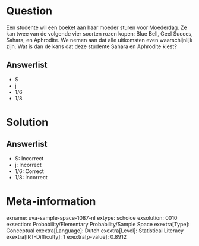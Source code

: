 Question
========

Een studente wil een boeket aan haar moeder sturen voor Moederdag. Ze
kan twee van de volgende vier soorten rozen kopen: Blue Bell, Geel
Succes, Sahara, en Aphrodite. We nemen aan dat alle uitkomsten even
waarschijnlijk zijn. Wat is dan de kans dat deze studente Sahara en
Aphrodite kiest?

Answerlist
----------

* S
* j
* 1/6
* 1/8

Solution
========

Answerlist
----------

* S: Incorrect
* j: Incorrect
* 1/6: Correct
* 1/8: Incorrect

Meta-information
================
exname: uva-sample-space-1087-nl
extype: schoice
exsolution: 0010
exsection: Probability/Elementary Probability/Sample Space
exextra[Type]: Conceptual
exextra[Language]: Dutch
exextra[Level]: Statistical Literacy
exextra[IRT-Difficulty]: 1
exextra[p-value]: 0.8912
